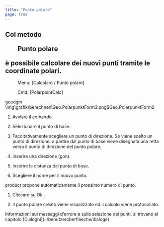 ```yaml
---
title: "Punto polare"
page: true
---
```

## Col metodo  <Menu>Punto polare</Menu>  &#232; possibile calcolare dei nuovi punti tramite le coordinate polari.
 <Menu> Menu: [Calcolare / Punto polare] </Menu> 
 <Menu> Cmd: [PolarpointCalc] </Menu> 

 <Placeholder>geodgm</Placeholder><Image>\img\grafik\berechnen\Geo.PolarpunktForm2.png$Geo.PolarpunktForm2</Image>


1. Avviare il comando.

2. Selezionare il punto di base. 

3. Facoltativamente scegliere un punto di direzione. Se viene scelto un punto di direzione, a partire dal punto di base viene disegnata una retta verso il punto di direzione del punto polare. 

4. Inserire una direzione (gon). 

5. Inserire la distanza dal punto di base.

6. Scegliere il nome per il nuovo punto.



<Success>
 <Placeholder>product</Placeholder> propone automaticamente il prossimo numero di punto.
</Success>


1. Cliccare su <Border>  Ok   </Border> .

2. Il punto polare creato viene visualizzato ed il calcolo viene protocollato.




<Success>
Informazioni sui messaggi d&#39;errore e sulla selezione dei punti, si trovano al capitolo [Dialoghi](../benutzeroberflaeche/dialoge)
.
</Success>
